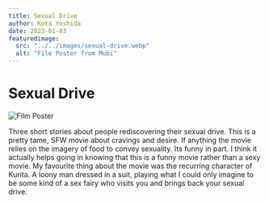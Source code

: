 ```yaml
---
title: Sexual Drive
author: Kota Yoshida
date: 2023-01-03
featuredimage:
  src: "../../images/sexual-drive.webp"
  alt: "File Poster from Mubi"
---
```


# Sexual Drive

![Film Poster](../../images/sexual-drive.webp)

Three short stories about people rediscovering their sexual drive. This is a pretty tame, SFW movie about cravings and desire. If anything the movie relies on the imagery of food to convey sexuality. Its funny in part. I think it actually helps going in knowing that this is a funny movie rather than a sexy movie. My favourite thing about the movie was the recurring character of Kurita. A loony man dressed in a suit, playing what I could only imagine to be some kind of a sex fairy who visits you and brings back your sexual drive.

